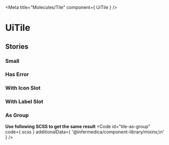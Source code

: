 
<Meta
  title="Molecules/Tile"
  component={ UiTile }
/>

# UiTile
<Primary />
<ArgsTable />

## Stories
### Small
<Canvas>
  <Story id="molecules-tile--small"/>
</Canvas>

### Has Error
<Canvas>
  <Story id="molecules-tile--has-error"/>
</Canvas>

### With Icon Slot
<Canvas>
  <Story id="molecules-tile--with-icon-slot"/>
</Canvas>

### With Label Slot
<Canvas>
  <Story id="molecules-tile--with-label-slot"/>
</Canvas>

### As Group
<Canvas>
  <Story id="molecules-tile--as-group"/>
</Canvas>

**Use following SCSS to get the same result**
<Code
  id="tile-as-group"
  code={ scss }
  additionalData={ '@infermedica/component-library/mixins;\n' }
/>
